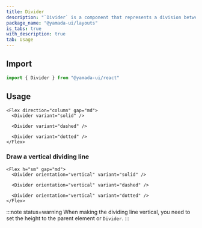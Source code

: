 ```yaml
---
title: Divider
description: "`Divider` is a component that represents a division between elements."
package_name: "@yamada-ui/layouts"
is_tabs: true
with_description: true
tab: Usage
---
```


## Import

```ts
import { Divider } from "@yamada-ui/react"
```

## Usage

```tsx
<Flex direction="column" gap="md">
  <Divider variant="solid" />

  <Divider variant="dashed" />

  <Divider variant="dotted" />
</Flex>
```

### Draw a vertical dividing line

```tsx
<Flex h="sm" gap="md">
  <Divider orientation="vertical" variant="solid" />

  <Divider orientation="vertical" variant="dashed" />

  <Divider orientation="vertical" variant="dotted" />
</Flex>
```

:::note status=warning
When making the dividing line vertical, you need to set the height to the parent element or `Divider`.
:::
